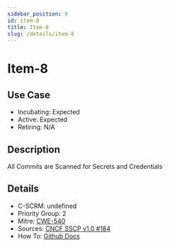 ```yaml
---
sidebar_position: 9
id: item-8
title: Item-8
slug: /details/item-8
---
```


# Item-8

## Use Case

- Incubating: Expected
- Active: Expected
- Retiring: N/A

## Description

All Commits are Scanned for Secrets and Credentials 

## Details

- C-SCRM: undefined
- Priority Group: 2
- Mitre: [CWE-540](https://cwe.mitre.org/data/definitions/540.html)
- Sources: [CNCF SSCP v1.0 #184](https://github.com/cncf/tag-security/blob/main/supply-chain-security/supply-chain-security-paper/sscsp.md#user-content-fnref-21-4e56305414bd02da4843ec1d7d856144)
- How To: [Github Docs](https://docs.github.com/en/code-security/secret-scanning/about-secret-scanning)

